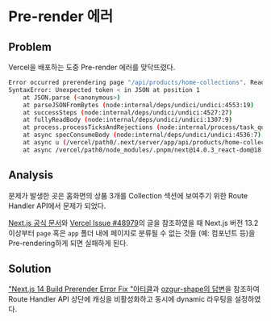 # Pre-render 에러

## Problem

Vercel을 배포하는 도중 Pre-render 에러를 맞닥뜨렸다.

```bash
Error occurred prerendering page "/api/products/home-collections". Read more: https://nextjs.org/docs/messages/prerender-error
SyntaxError: Unexpected token < in JSON at position 1
    at JSON.parse (<anonymous>)
    at parseJSONFromBytes (node:internal/deps/undici/undici:4553:19)
    at successSteps (node:internal/deps/undici/undici:4527:27)
    at fullyReadBody (node:internal/deps/undici/undici:1307:9)
    at process.processTicksAndRejections (node:internal/process/task_queues:95:5)
    at async specConsumeBody (node:internal/deps/undici/undici:4536:7)
    at async u (/vercel/path0/.next/server/app/api/products/home-collections/route.js:1:543)
    at async /vercel/path0/node_modules/.pnpm/next@14.0.3_react-dom@18.0.0_react@18.0.0_sass@1.69.7/node_modules/next/dist/compiled/next-server/app-route.runtime.prod.js:6:41322
```

## Analysis

문제가 발생한 곳은 홈화면의 상품 3개를 Collection 섹션에 보여주기 위한 Route Handler API에서 문제가 되었다.

[Next.js 공식 문서](https://nextjs.org/docs/messages/prerender-error)와 [Vercel Issue #48979](https://github.com/vercel/next.js/issues/48979)의 글을 참조하였을 때
Next.js 버전 13.2 이상부터 `page` 혹은 `app` 폴더 내에 페이지로 분류될 수 없는 것들 (예: 컴포넌트 등)을 Pre-rendering하게 되면 실패하게 된다.

## Solution

["Next.js 14 Build Prerender Error Fix "아티클](https://medium.com/phantom3/next-js-14-build-prerender-error-fix-f3c51de2fe1d)과 [ozgur-shape의 답변](https://github.com/vercel/next.js/issues/48979#issuecomment-1539961418)을 참조하여
Route Handler API 상단에 캐싱을 비활성화하고 동시에 dynamic 라우팅을 설정하였다.
